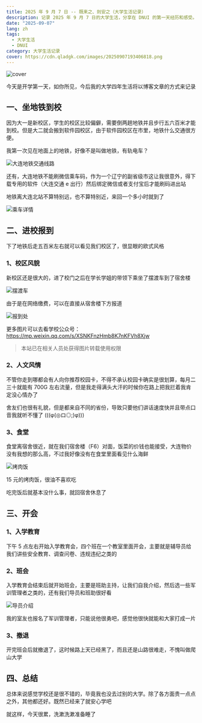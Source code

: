 ```yaml
---
title: 2025 年 9 月 7 日 -- 既来之、则安之（大学生活记录）
description: 记录 2025 年 9 月 7 日的大学生活，分享在 DNUI 的第一天经历和感受。
date: "2025-09-07"
lang: zh
tags:
  - 大学生活
  - DNUI
category: 大学生活记录
cover: https://cdn.qladgk.com/images/20250907193406818.png
---
```



<Image
  src="https://cdn.qladgk.com/images/20250907193406818.png"
  alt="cover"
  width={999}
  height={527}
  isArticleImage={true}
/>

今天是开学第一天，如你所见，今后我的大学四年生活将以博客文章的方式来记录

## 一、坐地铁到校

因为大一是新校区，学生的校区比较偏僻，需要倒两趟地铁并且步行五六百米才能到校。但是大二就会搬到软件园校区，由于软件园校区在市里，地铁什么交通很方便。

我第一次见在地面上的地铁，好像不是叫做地铁，有轨电车？

<Image
  src="https://cdn.qladgk.com/images/20250907195702153.png"
  alt="大连地铁交通线路"
  width={666}
  height={527}
  isArticleImage={true}
/>

还有，大连地铁不能刷微信乘车码，作为一个辽宁的副省级市这让我很意外，得下载专用的软件（大连交通 e 出行）然后绑定微信或者支付宝后才能刷码进出站

地铁离大连北站不算特别远，也不算特别近，来回一个多小时就到了

<Image
  src="https://cdn.qladgk.com/images/20250907201148184.jpg"
  alt="乘车详情"
  width={444}
  height={527}
  isArticleImage={true}
/>

## 二、进校报到

下了地铁后走五百米左右就可以看见我们校区了，很显眼的欧式风格

### 1、校区风貌

新校区还是很大的，进了校门之后在学长学姐的带领下乘坐了摆渡车到了宿舍楼

<Image
  src="https://cdn.qladgk.com/images/20250907201941539.jpg"
  alt="摆渡车"
  width={555}
  height={527}
  isArticleImage={true}
/>

由于是在网络缴费，可以在直接从宿舍楼下方报道

<Image
  src="https://cdn.qladgk.com/images/20250907202142640.jpg"
  alt="报到处"
  width={555}
  height={527}
  isArticleImage={true}
/>

更多图片可以去看学校公众号：https://mp.weixin.qq.com/s/XSNKFnzHmb8K7nKFVh8Xjw

> 本站已在相关人员处获得图片转载使用权限

### 2、人文风情

不管你走到哪都会有人向你推荐校园卡，不得不承认校园卡确实是很划算，每月二三十就能有 700G 左右流量，但是我走得满头大汗的时候你在路上把我拦着我肯定没心情办了

舍友们也很有礼貌，但是都来自不同的省份，导致只要他们讲话速度快并且带点口音我就听不懂了 (((φ(◎ロ◎;)φ)))

### 3、食堂

食堂离宿舍很近，就在我们宿舍楼（F6）对面，饭菜的价钱也能接受，大连物价没有我想的那么高，不过我好像没有在食堂里面看见什么海鲜

<Image
  src="https://cdn.qladgk.com/images/20250907205457907.jpg"
  alt="烤肉饭"
  width={555}
  height={527}
  isArticleImage={true}
/>

15 元的烤肉饭，很油不喜欢吃

吃完饭后就基本没什么事，就回宿舍休息了

## 三、开会

### 1、入学教育

下午 5 点左右开始入学教育会，四个班在一个教室里面开会，主要就是辅导员给我们讲些安全教育、调查问卷、违规违纪之类的

### 2、班会

入学教育会结束后就开始班会，主要是班助主持，让我们自我介绍，然后选一些军训管理者之类的，还有我们导员和班助很好看

<Image
  src="https://cdn.qladgk.com/images/20250907211000715.jpg"
  alt="导员介绍"
  width={666}
  height={527}
  isArticleImage={true}
/>

我的室友也报名了军训管理者，只能说他很勇吧，感觉他很快就能和大家打成一片

### 3、撤退

开完班会后就撤退了，这时候路上天已经黑了，而且还是山路很难走，不愧叫做爬山大学

## 四、总结

总体来说感觉学校还是很不错的，毕竟我也没去过别的大学。除了各方面贵一点点之外，其他都还好。既然已经来了就安心学吧

就这样，今天很累，洗漱洗漱准备睡了
